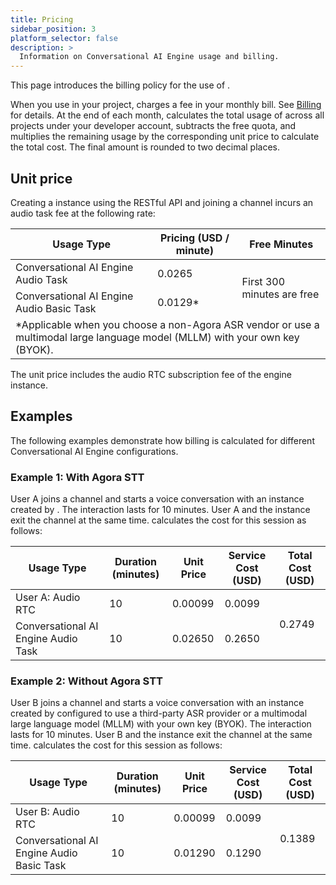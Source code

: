 ```yaml
---
title: Pricing
sidebar_position: 3
platform_selector: false
description: >
  Information on Conversational AI Engine usage and billing.
---
```



This page introduces the billing policy for the use of <Vg k="COMPANY"/> <Vpd k="NAME"/>.

When you use <Vpd k="NAME" /> in your project, <Vg k="COMPANY"/> charges a fee in your monthly bill. See [Billing](/voice-calling/reference/billing-policies#billing) for details. At the end of each month, <Vg k="COMPANY"/> calculates the total usage of <Vpd k="NAME" /> across all projects under your developer account, subtracts the free quota, and multiplies the remaining usage by the corresponding unit price to calculate the total cost. The final amount is rounded to two decimal places.

## Unit price

Creating a <Vpd k="NAME" /> instance using the RESTful API and joining a channel incurs an audio task fee at the following rate:

<table>
  <thead>
    <tr>
      <th>Usage Type</th>
      <th style={{ textAlign: 'right' }}>Pricing (USD / minute)</th>
      <th>Free Minutes</th>
    </tr>
  </thead>
  <tbody>
    <tr>
      <td>Conversational AI Engine Audio Task</td>
      <td style={{ textAlign: 'right' }}>0.0265</td>
      <td rowSpan="2">First 300 minutes are free</td>
    </tr>
    <tr>
      <td>Conversational AI Engine Audio Basic Task</td>
      <td style={{ textAlign: 'right' }}>0.0129*</td>
    </tr>
    <tr>
      <td colSpan="3" style={{ fontSize: '0.9rem', fontStyle: 'italic', paddingTop: '0.25rem' }}>*Applicable when you choose a non-Agora ASR vendor or use a multimodal large language model (MLLM) with your own key (BYOK).</td>
    </tr>
  </tbody>
</table>

<Admonition type="info">
The unit price includes the audio RTC subscription fee of the engine instance.
</Admonition>

## Examples

The following examples demonstrate how billing is calculated for different Conversational AI Engine configurations.

### Example 1: With Agora STT

User A joins a channel and starts a voice conversation with an instance created by <Vpd k="NAME" />. The interaction lasts for 10 minutes. User A and the <Vpd k="NAME"/> instance exit the channel at the same time. <Vg k="COMPANY" /> calculates the cost for this session as follows:

<table>
  <thead>
    <tr>
      <th>Usage Type</th>
      <th>Duration (minutes)</th>
      <th>Unit Price</th>
      <th>Service Cost (USD)</th>
      <th>Total Cost (USD)</th>
    </tr>
  </thead>
  <tbody>
    <tr>
      <td>User A: Audio RTC</td>
      <td style={{ textAlign: 'right' }}>10</td>
      <td style={{ textAlign: 'right' }}>0.00099</td>
      <td style={{ textAlign: 'right' }}>0.0099</td>
      <td rowSpan="2" style={{ textAlign: 'right' }}>0.2749</td>
    </tr>
    <tr>
      <td>Conversational AI Engine Audio Task</td>
      <td style={{ textAlign: 'right' }}>10</td>
      <td style={{ textAlign: 'right' }}>0.02650</td>
      <td style={{ textAlign: 'right' }}>0.2650</td>
    </tr>
  </tbody>
</table>

### Example 2: Without Agora STT

User B joins a channel and starts a voice conversation with an instance created by <Vpd k="NAME" /> configured to use a third-party ASR provider or a multimodal large language model (MLLM) with your own key (BYOK). The interaction lasts for 10 minutes. User B and the <Vpd k="NAME"/> instance exit the channel at the same time. <Vg k="COMPANY" /> calculates the cost for this session as follows:

<table>
  <thead>
    <tr>
      <th>Usage Type</th>
      <th style={{ textAlign: 'right' }}>Duration (minutes)</th>
      <th style={{ textAlign: 'right' }}>Unit Price</th>
      <th style={{ textAlign: 'right' }}>Service Cost (USD)</th>
      <th style={{ textAlign: 'right' }}>Total Cost (USD)</th>
    </tr>
  </thead>
  <tbody>
    <tr>
      <td>User B: Audio RTC</td>
      <td style={{ textAlign: 'right' }}>10</td>
      <td style={{ textAlign: 'right' }}>0.00099</td>
      <td style={{ textAlign: 'right' }}>0.0099</td>
      <td rowSpan="2" style={{ textAlign: 'right' }}>0.1389</td>
    </tr>
    <tr>
      <td>Conversational AI Engine Audio Basic Task</td>
      <td style={{ textAlign: 'right' }}>10</td>
      <td style={{ textAlign: 'right' }}>0.01290</td>
      <td style={{ textAlign: 'right' }}>0.1290</td>
    </tr>
  </tbody>
</table>